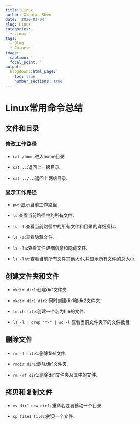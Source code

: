 ```yaml
---
title: Linux
author: Xiaotao Shen
date: '2020-03-04'
slug: Linux
categories:
  - Linux
tags:
  - Blog
  - Chinese
image:
  caption: ''
  focal_point: ''
output:
  blogdown::html_page:
    toc: true
    number_sections: true
---
```


# Linux常用命令总结

## 文件和目录

### 修改工作路径

* `cat /home`:进入home目录

* `cat ..`:返回上一级目录.

* `cat ../..`;返回上两级目录.

### 显示工作路径

* `pwd`:显示当前工作路径.

* `ls`:查看当前路径中的所有文件.

* `ls -l`:查看当前路径中的所有文件和目录的详细资料.

* `ls -a`:查看隐藏文件.

* `ls -la`:查看文件详细信息和隐藏文件.

* `ls -lht`:查看当前所有文件其他大小,并显示所有文件的总大小.

## 创建文件夹和文件

* `mkdir dir1`:创建dir1文件夹.

* `mkdir dir1 dir2`:同时创建dir1和dir2文件夹.

* `touch file`:创建一个名为file的文件.

* `ls -l | grep "^-" | wc -l`:查看当前文件夹下的文件数目

## 删除文件

* `rm -f file1`:删除file1文件.

* `rmdir dir1`:删除dir1文件夹.

* `rm -rf dir1`:删除dir1文件夹及其中的文件.

## 拷贝和复制文件

* `mv dir1 new_dir1`: 重命名或者移动一个目录.

* `cp file1 file2`:拷贝一个文件.







